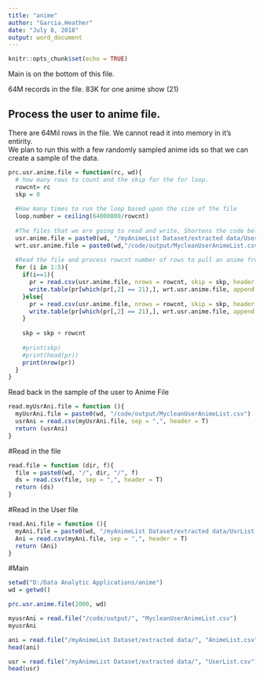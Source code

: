 ---
title: "anime"
author: "Garcia.Heather"
date: "July 8, 2018"
output: word_document
---

```{r setup, include=FALSE}
knitr::opts_chunk$set(echo = TRUE)
```

Main is on the bottom of this file. 

64M records in the file.
83K for one anime show (21)

## Process the user to anime file. 
There are 64Mil rows in the file.  We cannot read it into memory in it's entirity.  
We plan to run this with a few randomly sampled anime ids so that we can create a sample of the data. 
```{r}
prc.usr.anime.file = function(rc, wd){
  # how many rows to count and the skip for the for loop.
  rowcnt= rc
  skp = 0
  
  #How many times to run the loop based upon the size of the file
  loop.number = ceiling(64000000/rowcnt)
  
  #The files that we are going to read and write, Shortens the code below.
  usr.anime.file = paste0(wd, "/myAnimeList Dataset/extracted data/UserAnimeList.csv")
  wrt.usr.anime.file = paste0(wd,"/code/output/MycleanUserAnimeList.csv")
  
  #Read the file and process rowcnt number of rows to pull an anime from the list of users. 
  for (i in 1:5){
    if(i==1){
      pr = read.csv(usr.anime.file, nrows = rowcnt, skip = skp, header = T)
      write.table(pr[which(pr[,2] == 21),], wrt.usr.anime.file, append = T, sep = ",", col.names = T, row.names = F)
    }else{
      pr = read.csv(usr.anime.file, nrows = rowcnt, skip = skp, header = F)
      write.table(pr[which(pr[,2] == 21),], wrt.usr.anime.file, append = T, sep = ",", col.names = F, row.names = F)
    }
    
    skp = skp + rowcnt
    
    #print(skp) 
    #print(head(pr))
    print(nrow(pr))
  }
}

```


Read back in the sample of the user to Anime File
```{r}
read.myUsrAni.file = function (){
  myUsrAni.file = paste0(wd, "/code/output/MycleanUserAnimeList.csv")
  usrAni = read.csv(myUsrAni.file, sep = ",", header = T)
  return (usrAni)
}

```

#Read in the file
```{r}
read.file = function (dir, f){
  file = paste0(wd, "/", dir, "/", f)
  ds = read.csv(file, sep = ",", header = T)
  return (ds)
}

```


#Read in the User file
```{r}
read.Ani.file = function (){
  myAni.file = paste0(wd, "/myAnimeList Dataset/extracted data/UsrList.csv")
  Ani = read.csv(myAni.file, sep = ",", header = T)
  return (Ani)
}
```

#Main
```{r}
setwd("D:/Data Analytic Applications/anime")
wd = getwd()

prc.usr.anime.file(2000, wd)

myusrAni = read.file("/code/output/", "MycleanUserAnimeList.csv")
myusrAni

ani = read.file("/myAnimeList Dataset/extracted data/", "AnimeList.csv")
head(ani)

usr = read.file("/myAnimeList Dataset/extracted data/", "UserList.csv")
head(usr)
```




